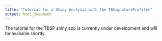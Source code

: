 ```yaml
---
title: "Tutorial for a Shiny Analysis with the TBSignatureProfiler"
output: html_document
---
```


The tutorial for the TBSP shiny app is currently under development and will be available shortly.
